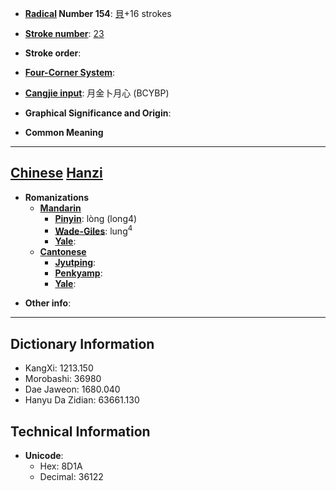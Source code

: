 * '''[[Wiktionary:Chinese radical index| Radical]] Number 154''': [[Wiktionary:Chinese radical index 貝|貝]]+16 strokes

* '''[[Wiktionary:Chinese total strokes index|Stroke number]]''': [[Wiktionary:Chinese total strokes index 23|23]]

* '''Stroke order''': 

* '''[[Wiktionary:Chinese four corner index|Four-Corner System]]''': 

* '''[[Wiktionary:Chinese Cangjie index|Cangjie input]]''': 月金卜月心 (BCYBP)

* '''Graphical Significance and Origin''': 

* '''Common Meaning'''

----

== [[Chinese]] [[Hanzi]] ==

* '''Romanizations'''
** '''[[Mandarin]]'''
*** '''[[Pinyin]]''': lòng (long4)
*** '''[[Wade-Giles]]''': lung<sup>4</sup>
*** '''[[Yale]]''': 
** '''[[Cantonese]]'''
*** '''[[Jyutping]]''':
*** '''[[Penkyamp]]''': 
*** '''[[Yale]]''': 

* '''Other info''': 

----

== Dictionary Information ==

* KangXi: 1213.150
* Morobashi: 36980
* Dae Jaweon: 1680.040
* Hanyu Da Zidian: 63661.130

== Technical Information ==

* '''Unicode''':
** Hex: 8D1A
** Decimal: 36122